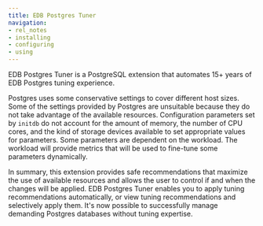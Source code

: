 ```yaml
---
title: EDB Postgres Tuner
navigation:
- rel_notes
- installing
- configuring
- using
---
```


EDB Postgres Tuner is a PostgreSQL extension that automates 15+ years of EDB Postgres tuning experience. 

Postgres uses some conservative settings to cover different host sizes. Some of the settings provided by Postgres are unsuitable because they do not take advantage of the available resources. Configuration parameters set by `initdb` do not account for the amount of memory, the number of CPU cores, and the kind of storage devices available to set appropriate values for parameters. Some parameters are dependent on the workload. The workload will provide metrics that will be used to fine-tune some parameters dynamically.

In summary, this extension provides safe recommendations that maximize the use of available resources and allows the user to control if and when the changes will be applied. EDB Postgres Tuner enables you to apply tuning recommendations automatically, or view tuning recommendations and selectively apply them. It's now possible to successfully manage demanding Postgres databases without tuning expertise.   

